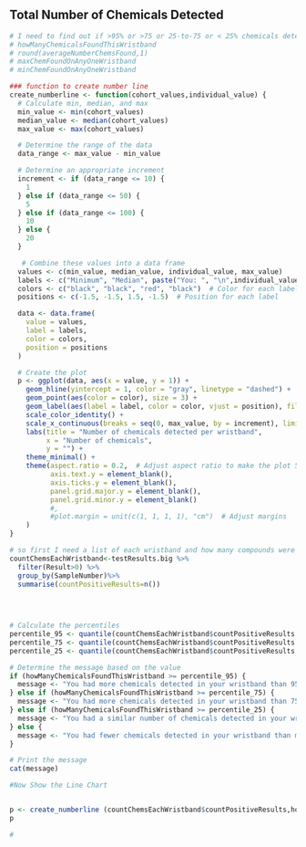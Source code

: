 

<!-- PRINT Headline Rule as denoted by Silent Spring using a separate RMD file-->

<!--  Headlines for amount detected (by chemical group)     HAVE NOTE IMPLEMENTED THIS YET... is listed in the Silent Spring FEEDBACK
We propose applying these headlines to each chemical group separately. The participant would receive the top priority headline that applies for each chemical group. The headlines are not exhaustive (i.e., not all participants will necessarily receive a headline for every group). The headlines are intended to highlight particularly high or low.
-->



## Total Number of Chemicals Detected
```r

# I need to find out if >95% or >75 or 25-to-75 or < 25% chemicals detected compared to others then generate a text message and a number line
# howManyChemicalsFoundThisWristband
# round(averageNumberChemsFound,1)
# maxChemFoundOnAnyOneWristband
# minChemFoundOnAnyOneWristband

### function to create number line
create_numberline <- function(cohort_values,individual_value) {
  # Calculate min, median, and max
  min_value <- min(cohort_values)
  median_value <- median(cohort_values)
  max_value <- max(cohort_values)

  # Determine the range of the data
  data_range <- max_value - min_value

  # Determine an appropriate increment
  increment <- if (data_range <= 10) {
    1
  } else if (data_range <= 50) {
    5
  } else if (data_range <= 100) {
    10
  } else {
    20
  }

   # Combine these values into a data frame
  values <- c(min_value, median_value, individual_value, max_value)
  labels <- c("Minimum", "Median", paste("You: ", "\n",individual_value), "Maximum")
  colors <- c("black", "black", "red", "black")  # Color for each label
  positions <- c(-1.5, -1.5, 1.5, -1.5)  # Position for each label

  data <- data.frame(
    value = values,
    label = labels,
    color = colors,
    position = positions
  )

  # Create the plot
  p <- ggplot(data, aes(x = value, y = 1)) +
    geom_hline(yintercept = 1, color = "gray", linetype = "dashed") +  # Add horizontal line
    geom_point(aes(color = color), size = 3) +
    geom_label(aes(label = label, color = color, vjust = position), fill = "white", label.size = 0.5) +
    scale_color_identity() +
    scale_x_continuous(breaks = seq(0, max_value, by = increment), limits = c(0, max_value)) +
    labs(title = "Number of chemicals detected per wristband",
         x = "Number of chemicals",
         y = "") +
    theme_minimal() +
    theme(aspect.ratio = 0.2,  # Adjust aspect ratio to make the plot 5 times wider than tall
          axis.text.y = element_blank(),
          axis.ticks.y = element_blank(),
          panel.grid.major.y = element_blank(),
          panel.grid.minor.y = element_blank()
          #,
          #plot.margin = unit(c(1, 1, 1, 1), "cm")  # Adjust margins
    )
}

# so first I need a list of each wristband and how many compounds were found on that wristband
countChemsEachWristband<-testResults.big %>% 
  filter(Result>0) %>%
  group_by(SampleNumber)%>%
  summarise(countPositiveResults=n())
  
  


# Calculate the percentiles
percentile_95 <- quantile(countChemsEachWristband$countPositiveResults  , 0.95)
percentile_75 <- quantile(countChemsEachWristband$countPositiveResults  , 0.75)
percentile_25 <- quantile(countChemsEachWristband$countPositiveResults  , 0.25)

# Determine the message based on the value
if (howManyChemicalsFoundThisWristband >= percentile_95) {
  message <- "You had more chemicals detected in your wristband than 95% of other people in the study."
} else if (howManyChemicalsFoundThisWristband >= percentile_75) {
  message <- "You had more chemicals detected in your wristband than 75% of other people in the study."
} else if (howManyChemicalsFoundThisWristband >= percentile_25) {
  message <- "You had a similar number of chemicals detected in your wristband as most others in the study."
} else {
  message <- "You had fewer chemicals detected in your wristband than most others in the study."
}

# Print the message
cat(message)

#Now Show the Line Chart


p <- create_numberline (countChemsEachWristband$countPositiveResults,howManyChemicalsFoundThisWristband)
p

# 
```
